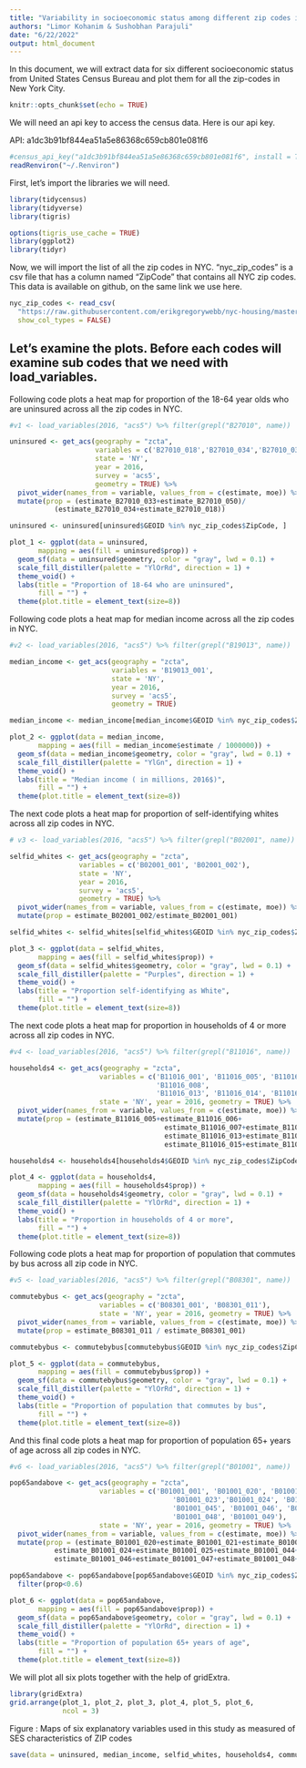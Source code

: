```yaml
---
title: "Variability in socioeconomic status among different zip codes in NYC."
authors: "Limor Kohanim & Sushobhan Parajuli"
date: "6/22/2022"
output: html_document
---
```

In this document, we will extract data for six different socioeconomic status from United  States  Census  Bureau and plot them for all the zip-codes in New York City.

```r
knitr::opts_chunk$set(echo = TRUE)
```

We will need an api key to access the census data. Here is our api key.

API: a1dc3b91bf844ea51a5e86368c659cb801e081f6
```r
#census_api_key("a1dc3b91bf844ea51a5e86368c659cb801e081f6", install = TRUE)
readRenviron("~/.Renviron")
```

First, let's import the libraries we will need.
```r
library(tidycensus)
library(tidyverse)
library(tigris)

options(tigris_use_cache = TRUE)
library(ggplot2)
library(tidyr)
```

Now, we will import the list of all the zip codes in NYC. "nyc_zip_codes" is a csv file that has a column named "ZipCode" that contains all NYC zip codes. This data is available on github, on the same link we use here.
```r
nyc_zip_codes <- read_csv(
  "https://raw.githubusercontent.com/erikgregorywebb/nyc-housing/master/Data/nyc-zip-codes.csv",
  show_col_types = FALSE)
```

Let's examine the plots. Before each codes will examine sub codes that we need with load_variables.
---

Following code plots a heat map for proportion of the 18-64 year olds who are uninsured across all the zip codes in NYC.
```r
#v1 <- load_variables(2016, "acs5") %>% filter(grepl("B27010", name))

uninsured <- get_acs(geography = "zcta",
                     variables = c('B27010_018','B27010_034','B27010_033', 'B27010_050'),
                     state = 'NY', 
                     year = 2016, 
                     survey = 'acs5', 
                     geometry = TRUE) %>%
  pivot_wider(names_from = variable, values_from = c(estimate, moe)) %>%
  mutate(prop = (estimate_B27010_033+estimate_B27010_050)/
           (estimate_B27010_034+estimate_B27010_018))

uninsured <- uninsured[uninsured$GEOID %in% nyc_zip_codes$ZipCode, ]

plot_1 <- ggplot(data = uninsured, 
       mapping = aes(fill = uninsured$prop)) + 
  geom_sf(data = uninsured$geometry, color = "gray", lwd = 0.1) + 
  scale_fill_distiller(palette = "YlOrRd", direction = 1) + 
  theme_void() +
  labs(title = "Proportion of 18-64 who are uninsured",
       fill = "") +
  theme(plot.title = element_text(size=8))
```

Following code plots a heat map for median income across all the zip codes in NYC.
```r
#v2 <- load_variables(2016, "acs5") %>% filter(grepl("B19013", name))

median_income <- get_acs(geography = "zcta",
                         variables = 'B19013_001',
                         state = 'NY',
                         year = 2016, 
                         survey = 'acs5',
                         geometry = TRUE)

median_income <- median_income[median_income$GEOID %in% nyc_zip_codes$ZipCode, ]

plot_2 <- ggplot(data = median_income, 
       mapping = aes(fill = median_income$estimate / 1000000)) + 
  geom_sf(data = median_income$geometry, color = "gray", lwd = 0.1) + 
  scale_fill_distiller(palette = "YlGn", direction = 1) + 
  theme_void() +
  labs(title = "Median income ( in millions, 2016$)",
       fill = "") +
  theme(plot.title = element_text(size=8))

```

The next code plots a heat map for proportion of self-identifying whites across all zip codes in NYC.
```r
# v3 <- load_variables(2016, "acs5") %>% filter(grepl("B02001", name))

selfid_whites <- get_acs(geography = "zcta",
                 variables = c('B02001_001', 'B02001_002'),
                 state = 'NY', 
                 year = 2016, 
                 survey = 'acs5', 
                 geometry = TRUE) %>%
  pivot_wider(names_from = variable, values_from = c(estimate, moe)) %>%
  mutate(prop = estimate_B02001_002/estimate_B02001_001)

selfid_whites <- selfid_whites[selfid_whites$GEOID %in% nyc_zip_codes$ZipCode,]

plot_3 <- ggplot(data = selfid_whites,
       mapping = aes(fill = selfid_whites$prop)) + 
  geom_sf(data = selfid_whites$geometry, color = "gray", lwd = 0.1) + 
  scale_fill_distiller(palette = "Purples", direction = 1) + 
  theme_void() +
  labs(title = "Proportion self-identifying as White",
       fill = "") +
  theme(plot.title = element_text(size=8))

```

The next code plots a heat map for proportion in households of 4 or more across all zip codes in NYC. 
```r
#v4 <- load_variables(2016, "acs5") %>% filter(grepl("B11016", name))

households4 <- get_acs(geography = "zcta", 
                      variables = c('B11016_001', 'B11016_005', 'B11016_006', 'B11016_007',
                                    'B11016_008',
                                    'B11016_013', 'B11016_014', 'B11016_015', 'B11016_016'),
                      state = 'NY', year = 2016, geometry = TRUE) %>%
  pivot_wider(names_from = variable, values_from = c(estimate, moe)) %>%
  mutate(prop = (estimate_B11016_005+estimate_B11016_006+
                                      estimate_B11016_007+estimate_B11016_008+
                                      estimate_B11016_013+estimate_B11016_014+
                                      estimate_B11016_015+estimate_B11016_016)/estimate_B11016_001)

households4 <- households4[households4$GEOID %in% nyc_zip_codes$ZipCode,]

plot_4 <- ggplot(data = households4,
       mapping = aes(fill = households4$prop)) +
  geom_sf(data = households4$geometry, color = "gray", lwd = 0.1) + 
  scale_fill_distiller(palette = "YlOrRd", direction = 1) + 
  theme_void() +
  labs(title = "Proportion in households of 4 or more",
       fill = "") +
  theme(plot.title = element_text(size=8))

```

Following code plots a heat map for proportion of population that commutes by bus across all zip code in NYC.
```r
#v5 <- load_variables(2016, "acs5") %>% filter(grepl("B08301", name))

commutebybus <- get_acs(geography = "zcta", 
                      variables = c('B08301_001', 'B08301_011'),
                      state = 'NY', year = 2016, geometry = TRUE) %>%
  pivot_wider(names_from = variable, values_from = c(estimate, moe)) %>%
  mutate(prop = estimate_B08301_011 / estimate_B08301_001)

commutebybus <- commutebybus[commutebybus$GEOID %in% nyc_zip_codes$ZipCode,]

plot_5 <- ggplot(data = commutebybus,
       mapping = aes(fill = commutebybus$prop)) +
  geom_sf(data = commutebybus$geometry, color = "gray", lwd = 0.1) + 
  scale_fill_distiller(palette = "YlOrRd", direction = 1) + 
  theme_void() +
  labs(title = "Proportion of population that commutes by bus",
       fill = "") +
  theme(plot.title = element_text(size=8))
```

And this final code plots a heat map for proportion of population 65+ years of age across all zip codes in NYC.
```r
#v6 <- load_variables(2016, "acs5") %>% filter(grepl("B01001", name))

pop65andabove <- get_acs(geography = "zcta", 
                      variables = c('B01001_001', 'B01001_020', 'B01001_021', 'B01001_022',
                                        'B01001_023','B01001_024', 'B01001_025', 'B01001_044',
                                        'B01001_045', 'B01001_046', 'B01001_047',
                                        'B01001_048', 'B01001_049'),
                      state = 'NY', year = 2016, geometry = TRUE) %>%
  pivot_wider(names_from = variable, values_from = c(estimate, moe)) %>%
  mutate(prop = (estimate_B01001_020+estimate_B01001_021+estimate_B01001_022+estimate_B01001_023+
           estimate_B01001_024+estimate_B01001_025+estimate_B01001_044+ estimate_B01001_045+
           estimate_B01001_046+estimate_B01001_047+estimate_B01001_048+estimate_B01001_049)/estimate_B01001_001)

pop65andabove <- pop65andabove[pop65andabove$GEOID %in% nyc_zip_codes$ZipCode,] %>%
  filter(prop<0.6)

plot_6 <- ggplot(data = pop65andabove,
       mapping = aes(fill = pop65andabove$prop)) +
  geom_sf(data = pop65andabove$geometry, color = "gray", lwd = 0.1) + 
  scale_fill_distiller(palette = "YlOrRd", direction = 1) + 
  theme_void() +
  labs(title = "Proportion of population 65+ years of age",
       fill = "") +
  theme(plot.title = element_text(size=8))
```

We will plot all six plots together with the help of gridExtra.
```r
library(gridExtra)
grid.arrange(plot_1, plot_2, plot_3, plot_4, plot_5, plot_6,
             ncol = 3)
```
Figure : Maps of six explanatory variables used in this study as measured of SES characteristics of ZIP codes

```r
save(data = uninsured, median_income, selfid_whites, households4, commutebybus, pop65andabove, file = "socioeconomic.Rdata")
```
